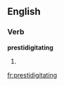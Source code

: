 ==English==

===Verb===
'''prestidigitating'''

# {{present participle of|[[prestidigitate]]}}

[[fr:prestidigitating]]